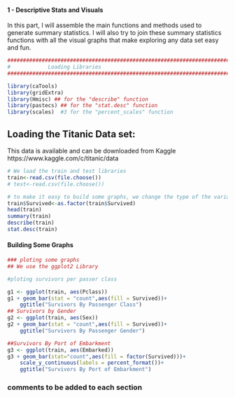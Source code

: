 
#### 1 - Descriptive Stats and Visuals 
In this part, I will assemble the main functions and methods used to generate summary statistics.
I will also try to join these summary statistics functions with all the visual graphs that make exploring any data set easy and fun.

```r
########################################################################
#            Loading Libraries
########################################################################

library(caTools)
library(gridExtra)
library(Hmisc) ## for the "describe" function
library(pastecs) ## for the "stat.desc" function
library(scales)  #3 for the "percent_scales" function

```


## Loading the Titanic Data set:

This data is available and can be downloaded from Kaggle
https://www.kaggle.com/c/titanic/data

```r
# We load the train and test libraries
train<-read.csv(file.choose())
# test<-read.csv(file.choose())

# to make it easy to build some graphs, we change the type of the variable Survived (values = 1 and = 0)
train$Survived<-as.factor(train$Survived)
head(train)
summary(train)
describe(train)
stat.desc(train)
```
#### Building Some Graphs 

```r
### ploting some graphs
## We use the ggplot2 Library

#ploting survivors per passer class

g1 <- ggplot(train, aes(Pclass))
g1 + geom_bar(stat = "count",aes(fill = Survived))+
    ggtitle("Survivors By Passenger Class") 
## Survivors by Gender
g2 <- ggplot(train, aes(Sex))
g2 + geom_bar(stat = "count",aes(fill = Survived))+
    ggtitle("Survivors By Passenger Gender")

##Survivors By Port of Embarkment
g3 <- ggplot(train, aes(Embarked))
g3 + geom_bar(stat="count",aes(fill = factor(Survived)))+
    scale_y_continuous(labels = percent_format())+
    ggtitle("Survivors By Port of Embarkment")

```


### comments to be added to each section


